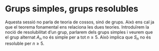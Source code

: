 # Grups simples, grups resolubles

Aquesta sessió no parla de teoria de cossos, sinó de grups. Això ens cal ja que el teorema fonamental ens relaciona les dues teories. Introduïrem
la noció de resolubilitat d'un grup, parlarem dels grups simples i veurem que el grup alternat $A_n$ no és simple per a tot $n \geq 5$. Això
implica que $S_n$ no és resoluble per $n\geq 5$.
